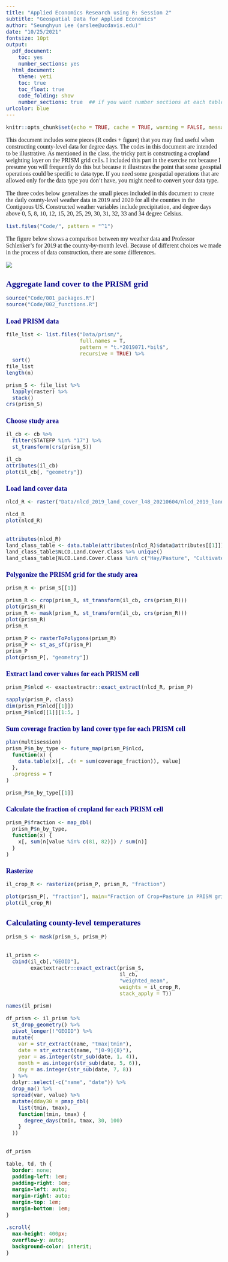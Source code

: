 ```yaml
---
title: "Applied Economics Research using R: Session 2"
subtitle: "Geospatial Data for Applied Economics"
author: "Seunghyun Lee (arslee@ucdavis.edu)"
date: "10/25/2021"
fontsize: 10pt
output:
  pdf_document:
    toc: yes
    number_sections: yes
  html_document:
    theme: yeti
    toc: true
    toc_float: true
    code_folding: show
    number_sections: true  ## if you want number sections at each table header
urlcolor: blue
---
```


```r
knitr::opts_chunk$set(echo = TRUE, cache = TRUE, warning = FALSE, message = FALSE, cache.lazy = FALSE)
```

This document includes some pieces (R codes + figure) that you may find useful when constructing county-level data for degree days. The codes in this document are intended to be illustrative. As mentioned in the class, the tricky part is constructing a cropland weighting layer on the PRISM grid cells. I included this part in the exercise not because I presume you will frequently do this but because it illustrates the point that some geosptial operations could be specific to data type. If you need some geospatial operations that are allowed only for the data type you don't have, you might need to convert your data type. 


The three codes below generalizes the small pieces included in this document to create the daily county-level weather data in 2019 and 2020 for all the counties in the Contiguous US. Constructed weather variables include precipitation, and degree days above 0, 5, 8, 10, 12, 15, 20, 25, 29, 30, 31, 32, 33 and 34 degree Celsius. 



```r
list.files("Code/", pattern = "^1")

```

The figure below shows a comparison between my weather data and Professor Schlenker's for 2019 at the county-by-month level. Because of different choices we made in the process of data construction, there are some differences. 


![](Figure/compare_WS_SL_monthly_2019.png)

















# Aggregate land cover to the PRISM grid

```r
source("Code/001_packages.R")
source("Code/002_functions.R")

```

## Load PRISM data
```r
file_list <- list.files("Data/prism/",
                        full.names = T,
                        pattern = "t.*2019071.*bil$", 
                        recursive = TRUE) %>% 
  sort()
file_list
length(n)
```

```r
prism_S <- file_list %>% 
  lapply(raster) %>%
  stack()
crs(prism_S)
```

## Choose study area
```r
il_cb <- cb %>%
  filter(STATEFP %in% "17") %>% 
  st_transform(crs(prism_S))

il_cb
attributes(il_cb)
plot(il_cb[, "geometry"])
```

## Load land cover data

```r
nlcd_R <- raster("Data/nlcd_2019_land_cover_l48_20210604/nlcd_2019_land_cover_l48_20210604.img")

nlcd_R
plot(nlcd_R)


attributes(nlcd_R)
land_class_table <- data.table(attributes(nlcd_R)$data@attributes[[1]])
land_class_table$NLCD.Land.Cover.Class %>% unique()
land_class_table[NLCD.Land.Cover.Class %in% c("Hay/Pasture", "Cultivated Crops")]

```
    
    
    
    
    
    
    
## Polygonize the PRISM grid for the study area
    
    
```r
prism_R <- prism_S[[1]]

prism_R <- crop(prism_R, st_transform(il_cb, crs(prism_R)))
plot(prism_R)
prism_R <- mask(prism_R, st_transform(il_cb, crs(prism_R)))
plot(prism_R)
prism_R

prism_P <- rasterToPolygons(prism_R)
prism_P <- st_as_sf(prism_P)
prism_P
plot(prism_P[, "geometry"])
```
    
    
    
    
    
## Extract land cover values for each PRISM cell
```r
prism_P$nlcd <- exactextractr::exact_extract(nlcd_R, prism_P)
```

```r
sapply(prism_P, class)
dim(prism_P$nlcd[[1]])
prism_P$nlcd[[1]][1:5, ]

```


## Sum coverage fraction by land cover type for each PRISM cell
```r
plan(multisession)
prism_P$n_by_type <- future_map(prism_P$nlcd,
  function(x) {
    data.table(x)[, .(n = sum(coverage_fraction)), value]
  },
  .progress = T
)

prism_P$n_by_type[[1]]

```


## Calculate the fraction of cropland for each PRISM cell
```r
prism_P$fraction <- map_dbl(
  prism_P$n_by_type,
  function(x) {
    x[, sum(n[value %in% c(81, 82)]) / sum(n)]
  }
)

```

## Rasterize 

```r
il_crop_R <- rasterize(prism_P, prism_R, "fraction")


```

```r

plot(prism_P[, "fraction"], main="Fraction of Crop+Pasture in PRISM gridcell")
plot(il_crop_R)


```
    
    

# Calculating county-level temperatures 
```r
prism_S <- mask(prism_S, prism_P)


il_prism <-
  cbind(il_cb[,"GEOID"],
        exactextractr::exact_extract(prism_S,
                                     il_cb, 
                                     "weighted_mean", 
                                     weights = il_crop_R,
                                     stack_apply = T))
```


```r
names(il_prism)
```

```r

df_prism <- il_prism %>%
  st_drop_geometry() %>%
  pivot_longer(!"GEOID") %>%
  mutate(
    var = str_extract(name, "tmax|tmin"),
    date = str_extract(name, "[0-9]{8}"),
    year = as.integer(str_sub(date, 1, 4)),
    month = as.integer(str_sub(date, 5, 6)),
    day = as.integer(str_sub(date, 7, 8))
  ) %>%
  dplyr::select(-c("name", "date")) %>%
  drop_na() %>% 
  spread(var, value) %>%
  mutate(dday30 = pmap_dbl(
    list(tmin, tmax),
    function(tmin, tmax) {
      degree_days(tmin, tmax, 30, 100)
    }
  ))


df_prism

```
   
```css

table, td, th {
  border: none;
  padding-left: 1em;
  padding-right: 1em;
  margin-left: auto;
  margin-right: auto;
  margin-top: 1em;
  margin-bottom: 1em;
}

.scroll{
  max-height: 400px;
  overflow-y: auto;
  background-color: inherit;
}

```

<style type="text/css">

h1.title {
  text-align: center;
  font-size: 38px;
  color: DarkBlue;
  font-weight: bold;
}
h3.subtitle {
  text-align: center;
  font-size: 20px;
  color: DarkRed;
  font-weight: bold;
}
h4.author{
  text-align: right;
  font-size: 16px;
  font-weight: bold;
}
h4.date{
  text-align: right;
  font-size: 16px;
  font-weight: bold;
}
h1 { /* Header 1 */
  font-size: 22px;
  color: DarkBlue;
  font-weight: bold;
}
h2 { /* Header 2 */
  font-size: 18px;
  color: DarkBlue;
  font-weight: bold;
}
h3 { /* Header 3 */
  font-size: 14px;
  color: DarkBlue;
  font-weight: bold;
}

body{
  font-family: Times, serif;
  font-size: 16px;
}



</style>

    